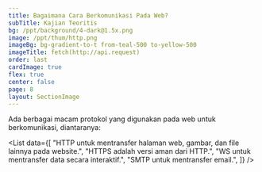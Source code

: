 ```yaml
---
title: Bagaimana Cara Berkomunikasi Pada Web?
subTitle: Kajian Teoritis
bg: /ppt/background/4-dark@1.5x.png
image: /ppt/thum/http.png
imageBg: bg-gradient-to-t from-teal-500 to-yellow-500
imageTitle: fetch(http://api.request)
order: last
cardImage: true
flex: true
center: false
page: 8
layout: SectionImage
---
```


Ada berbagai macam protokol yang digunakan pada web untuk berkomunikasi, diantaranya:

<List
  data={[
    "HTTP untuk mentransfer halaman web, gambar, dan file lainnya pada website.",
    "HTTPS adalah versi aman dari HTTP.",
    "WS untuk mentransfer data secara interaktif.",
    "SMTP untuk mentransfer email.",
  ]}
/>
